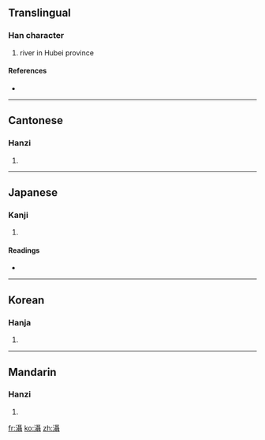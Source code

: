 {{also|滠}}
==Translingual==

===Han character===
{{Han char|rn=85|rad=水|as=18|sn=21|four=3114<sub>1</sub>|canj=水尸十十 (ESJJ)}}

# river in Hubei province

====References====
* {{Han ref|kx=0662.170|dkj=18741|dj=1071.190|hdz=31791.100|uh=7044|ud=28740|bh=F5D4|bd=62932}}

----

==Cantonese==

===Hanzi===
{{yue-hanzi|jyut=|y=sip3|sim=滠}}

# {{defn|Cantonese}}

----

==Japanese==

===Kanji===
{{ja-kanji|grade=|rs=水18}}

# {{defn|Japanese}}

====Readings====
* {{ja-readings|on=[[しょう]] (shō), [[じょう]] (jō), [[にょう]] (nyō)|kun=}}

----

==Korean==

===Hanja===
{{ko-hanja|hangeul=섭|eumhun=|rv=seop|mr=sŏp|y=sep}}

# {{defn|Korean}}

----

==Mandarin==

===Hanzi===
{{cmn-hanzi|sim=滠|pin=[[shè]] ([[she4]])|wg=she<sup>4</sup>}}

# {{defn|Mandarin}}

[[fr:灄]]
[[ko:灄]]
[[zh:灄]]
